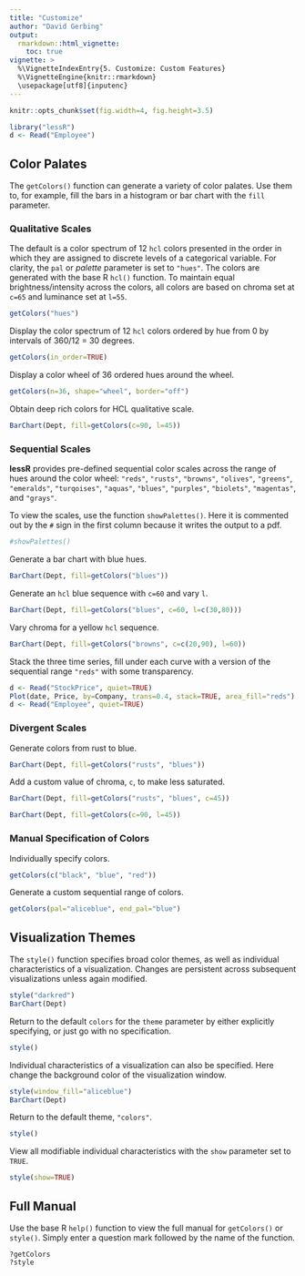 ```yaml
---
title: "Customize"
author: "David Gerbing"
output: 
  rmarkdown::html_vignette:
    toc: true
vignette: >
  %\VignetteIndexEntry{5. Customize: Custom Features}
  %\VignetteEngine{knitr::rmarkdown}
  \usepackage[utf8]{inputenc}
---
```


```r
knitr::opts_chunk$set(fig.width=4, fig.height=3.5)
```

```r
library("lessR")
d <- Read("Employee")
```


## Color Palates

The `getColors()` function can generate a variety of color palates. Use them to, for example, fill the bars in a histogram or bar chart with the  `fill` parameter.



### Qualitative Scales

The default is a color spectrum of 12 `hcl` colors presented in the order in which they are assigned to discrete levels of a categorical variable. For clarity, the `pal` or _palette_ parameter is set to `"hues"`. The colors are generated with the base R `hcl()` function. To maintain equal brightness/intensity across the colors, all colors are based on chroma set at `c=65` and luminance set at `l=55`. 

```r
getColors("hues")
```

Display the color spectrum of 12 `hcl` colors ordered by hue from 0 by intervals of 360/12 = 30 degrees.

```r
getColors(in_order=TRUE)
```

Display a color wheel of 36 ordered hues around the wheel.

```r
getColors(n=36, shape="wheel", border="off")
```


Obtain deep rich colors for HCL qualitative scale.

```r
BarChart(Dept, fill=getColors(c=90, l=45))
```



### Sequential Scales

__lessR__ provides pre-defined sequential color scales across the range of hues around the color wheel: `"reds"`, `"rusts"`, `"browns"`, `"olives"`, `"greens"`, `"emeralds"`, `"turqoises"`, `"aquas"`, `"blues"`, `"purples"`, `"biolets"`, `"magentas"`, and `"grays"`.


To view the scales, use the function `showPalettes()`. Here it is commented out by the `#` sign in the first column because it writes the output to a pdf.

```r
#showPalettes()
```  

Generate a bar chart with blue hues.

```r
BarChart(Dept, fill=getColors("blues"))
```

Generate an `hcl` blue sequence with `c=60` and vary `l`.

```r
BarChart(Dept, fill=getColors("blues", c=60, l=c(30,80)))
```


Vary chroma for a yellow `hcl` sequence.

```r
BarChart(Dept, fill=getColors("browns", c=c(20,90), l=60))
```

Stack the three time series, fill under each curve with a version of the sequential range `"reds"` with some transparency.

```r
d <- Read("StockPrice", quiet=TRUE)
Plot(date, Price, by=Company, trans=0.4, stack=TRUE, area_fill="reds")
d <- Read("Employee", quiet=TRUE)
```


### Divergent Scales

Generate colors from rust to blue.

```r
BarChart(Dept, fill=getColors("rusts", "blues"))
```

Add a custom value of chroma, `c`, to make less saturated.
```r
BarChart(Dept, fill=getColors("rusts", "blues", c=45))
```


```r
BarChart(Dept, fill=getColors(c=90, l=45))
```

### Manual Specification of Colors

Individually specify colors.

```r
getColors(c("black", "blue", "red"))
```

Generate a custom sequential range of colors.

```r
getColors(pal="aliceblue", end_pal="blue")
```


## Visualization Themes

The `style()` function specifies broad color themes, as well as individual characteristics of a visualization. Changes are persistent across subsequent visualizations unless again modified.

```r
style("darkred")
BarChart(Dept)
```

Return to the default `colors` for the `theme` parameter by either explicitly specifying, or just go with no specification.

```r
style()
```

Individual characteristics of a visualization can also be specified. Here change the background color of the visualization window.

```r
style(window_fill="aliceblue")
BarChart(Dept)
```

Return to the default theme, `"colors"`.
```r
style()
```

View all modifiable individual characteristics with the `show` parameter set to `TRUE`.

```r
style(show=TRUE)
```



## Full Manual

Use the base R `help()` function to view the full manual for `getColors()` or `style()`. Simply enter a question mark followed by the name of the function.

```
?getColors
?style
```


